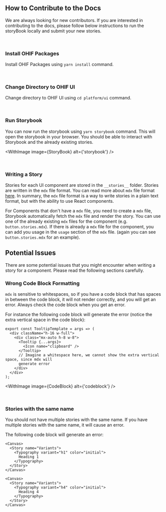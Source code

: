 

<Meta title="Contribute" />

## How to Contribute to the Docs

We are always looking for new contributors. If you are interested in contributing to the
docs, please follow below instructions to run the storyBook locally and submit your new
stories.

<br />

### Install OHIF Packages

Install OHIF Packages using `yarn install` command.

<br />

### Change Directory to OHIF UI

Change directory to OHIF UI using `cd platform/ui` command.

<br />

### Run Storybook

You can now run the storybook using `yarn storybook` command. This will open the storybook
in your browser. You should be able to interact with Storybook and the already existing
stories.

<WithImage
  image={StoryBook}
  alt={'storybook'}
/>

<br />

### Writing a Story

Stories for each UI component are stored in the `__stories__` folder. Stories are written
in the `mdx` file format. You can read more about `mdx` file format
[here](https://storybook.js.org/docs/react/api/mdx). In summary, the `mdx` file format is
a way to write stories in a plain text format, but with the ability to use React
components.

For Components that don't have a `mdx` file, you need to create a `mdx` file, Storybook
automatically fetch the `mdx` file and render the story. You can use one of the already
existing `mdx` files for the component (e.g. `button.stories.mdx`). If there is already a
`mdx` file for the component, you can add you usage in the `usage` section of the `mdx`
file. (again you can see `button.stories.mdx` for an example).

## Potential Issues

There are some potential issues that you might encounter when writing a story for a
component. Please read the following sections carefully.

### Wrong Code Block Formatting

`mdx` is sensitive to whitespaces, so if you have a code block that has spaces in between
the code block, it will not render correctly, and you will get an error. Always check the
code block when you get an error.

For instance the following code block will generate the error (notice the extra vertical
space in the code block):

```tsx
export const TooltipTemplate = args => (
  <div className="h-16 w-full">
    <div class="mx-auto h-8 w-8">
      <Tooltip {...args}>
        <Icon name="clipboard" />
      </Tooltip>
      // Imagine a whitespace here, we cannot show the extra vertical space, since mdx will
      generate error
    </div>
  </div>
);
```

<WithImage
  image={CodeBlock}
  alt={'codeblock'}
/>

<br />

### Stories with the same name

You should not have multiple stories with the same name. If you have multiple stories with
the same name, it will cause an error.

The following code block will generate an error:

```tsx
<Canvas>
  <Story name="Variants">
    <Typography variant="h1" color="initial">
      Heading 1
    </Typography>
  </Story>
</Canvas>

<Canvas>
  <Story name="Variants">
    <Typography variant="h4" color="initial">
      Heading 4
    </Typography>
  </Story>
</Canvas>
```
